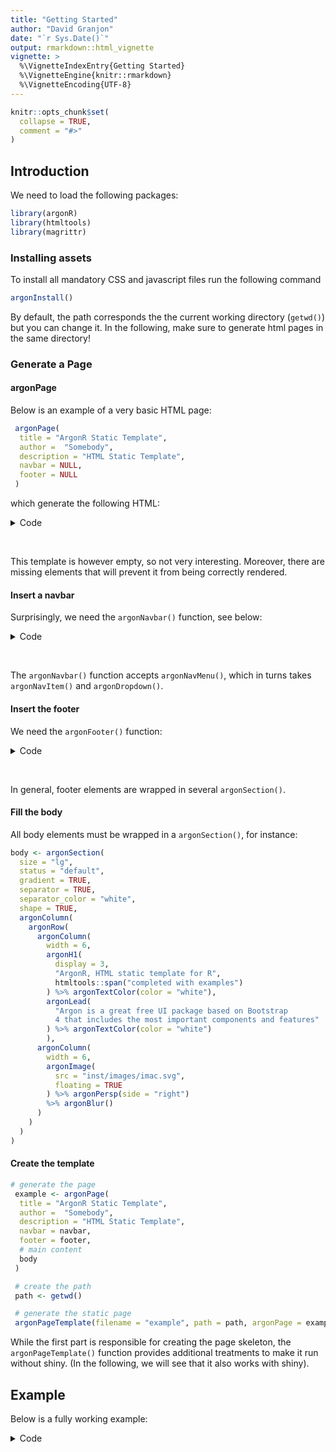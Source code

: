 ```yaml
---
title: "Getting Started"
author: "David Granjon"
date: "`r Sys.Date()`"
output: rmarkdown::html_vignette
vignette: >
  %\VignetteIndexEntry{Getting Started}
  %\VignetteEngine{knitr::rmarkdown}
  %\VignetteEncoding{UTF-8}
---
```


```r
knitr::opts_chunk$set(
  collapse = TRUE,
  comment = "#>"
)
```


## Introduction

We need to load the following packages:

```r
library(argonR)
library(htmltools)
library(magrittr)
```

### Installing assets

To install all mandatory CSS and javascript files run the following command

```r
argonInstall()
```

By default, the path corresponds the the current working directory (`getwd()`) but you 
can change it. In the following, make sure to generate html pages in the same directory!

### Generate a Page

#### argonPage

Below is an example of a very basic HTML page:

```r
 argonPage(
  title = "ArgonR Static Template",
  author =  "Somebody",
  description = "HTML Static Template",
  navbar = NULL,
  footer = NULL
 )
```

which generate the following HTML:

<details>
<summary>Code</summary>
```html
<html>
  <meta charset="utf-8"/>
  <meta name="viewport" content="width=device-width, initial-scale=1, shrink-to-fit=no"/>
  <meta name="description" content="HTML Static Template"/>
  <meta name="author" content="Somebody"/>
  <title>ArgonR Static Template</title>
  <link href="inst/assets/img/brand/favicon.png" rel="icon" type="image/png"/>
  <link href="https://fonts.googleapis.com/css?family=Open+Sans:300,400,600,700" rel="stylesheet"/>
  <link href="inst/assets/vendor/nucleo/css/nucleo.css" rel="stylesheet"/>
  <link href="inst/assets/vendor/font-awesome/css/font-awesome.min.css" rel="stylesheet"/>
  <link type="text/css" href="inst/assets/css/argon.min.css" rel="stylesheet"/>
  <body>
    <header class="header-global"></header>
    <main></main>
    <script src="inst/assets/vendor/jquery/jquery.min.js"></script>
    <script src="inst/assets/vendor/popper/popper.min.js"></script>
    <script src="inst/assets/vendor/bootstrap/bootstrap.min.js"></script>
    <script src="inst/assets/vendor/headroom/headroom.min.js"></script>
    <script src="inst/assets/vendor/onscreen/onscreen.min.js"></script>
    <script src="inst/assets/js/argon.min.js"></script>
  </body>
</html>
```
</details>
<br>

This template is however empty, so not very interesting. Moreover, there
are missing elements that will prevent it from being correctly rendered. 

#### Insert a navbar

Surprisingly, we need the `argonNavbar()` function, see below:

<details>
<summary>Code</summary>
```r
navbar <- argonNavbar(
  id = "main-navbar",
  src = "https://demos.creative-tim.com/argon-design-system/assets/img/brand/white.png",
  # left menu
  argonNavMenu(
    argonDropdown(
      name = "Components",
      size = "lg",
      argonDropdownItem(
        name = "Getting Started",
        description = "Blabla",
        src = "",
        icon = "spaceship",
        status = "primary"
      ),
      argonDropdownItem(
        name = "Foundation",
        description = "Blabla",
        src = "",
        icon = "palette",
        status = "warning"
      ),
      argonDropdownItem(
        name = "Components",
        description = "Blabla",
        src = "",
        icon = "ui-04",
        status = "success"
      )
    )
  ),
  # right menu
  argonNavMenu(
    side = "right",
    argonNavItem(
      name = "facebook",
      src = "https://www.facebook.com",
      icon = "facebook-square",
      tooltip = "Like us on Facebook"
    ),
    argonNavItem(
      name = "instagram",
      src = "https://www.instagram.com",
      icon = "instagram",
      tooltip = "Follow us on Instagram"
    ),
    argonNavItem(
      name = "twitter",
      src = "https://www.twitter.com",
      icon = "twitter-square",
      tooltip = "Follow us on Twitter"
    ),
    argonNavItem(
      name = "github",
      src = "https://www.github.com",
      icon = "github",
      tooltip = "Star us on Github"
    )
  )
 )
```
</details>
<br>

The `argonNavbar()` function accepts `argonNavMenu()`, which in turns takes
`argonNavItem()` and `argonDropdown()`.


#### Insert the footer

We need the `argonFooter()` function:

<details>
<summary>Code</summary>
```r
footer <- argonFooter(
  has_card = FALSE,
  argonContainer(
    size = "lg",
    argonRow(
      argonColumn(
        width = 6,
        argonIconWrapper(
          iconTag = argonIcon("atom"),
          size = "lg",
          status = "success",
          shadow = TRUE,
          hover_shadow = TRUE
        ),
        argonH1(
          display = 3,
          "Insert anything in the footer"
        ),
        argonLead(
          "The Arctic Ocean freezes every winter and much of 
          the sea-ice then thaws every summer, and that process 
          will continue whatever"
        )
        ),
      argonColumn(
        width = 6,
        argonCarousel(
          width = 12,
          id = "carousel2",
          argonCarouselItem(
            src = "http://www.72pxdesigns.com/wp-content/uploads/2017/06/preview-814162.png",
            active = TRUE
          ),
          argonCarouselItem(
            src = "http://www.72pxdesigns.com/wp-content/uploads/2017/06/preview-814162.png",
            active = FALSE
          )
        )
      )
    )
  )
 )
```
</details>
<br>

In general, footer elements are wrapped in several `argonSection()`. 

#### Fill the body

All body elements must be wrapped in a `argonSection()`, for instance:

```r
body <- argonSection(
  size = "lg",
  status = "default",
  gradient = TRUE,
  separator = TRUE,
  separator_color = "white",
  shape = TRUE,
  argonColumn(
    argonRow(
      argonColumn(
        width = 6,
        argonH1(
          display = 3, 
          "ArgonR, HTML static template for R", 
          htmltools::span("completed with examples")
        ) %>% argonTextColor(color = "white"),
        argonLead(
          "Argon is a great free UI package based on Bootstrap 
          4 that includes the most important components and features"
        ) %>% argonTextColor(color = "white")
        ),
      argonColumn(
        width = 6,
        argonImage(
          src = "inst/images/imac.svg",
          floating = TRUE
        ) %>% argonPersp(side = "right")
        %>% argonBlur()
      )
    )
  )
)
```

#### Create the template

```r
# generate the page
 example <- argonPage(
  title = "ArgonR Static Template",
  author =  "Somebody",
  description = "HTML Static Template",
  navbar = navbar,
  footer = footer,
  # main content
  body
 )

 # create the path
 path <- getwd()

 # generate the static page
 argonPageTemplate(filename = "example", path = path, argonPage = example)
```

While the first part is responsible for creating the page skeleton, 
the `argonPageTemplate()` function provides additional treatments 
to make it run without shiny. (In the following, we will see that it also
works with shiny).

## Example

Below is a fully working example:

<details>
<summary>Code</summary>
```r
# This examples show how to create a simple static html page using argonR
library(argonR)
library(htmltools)
library(magrittr)

tabText1 <- "Raw denim you probably haven't heard of them jean shorts Austin. 
            Nesciunt tofu stumptown aliqua, retro synth master cleanse. Mustache 
cliche tempor, williamsburg carles vegan helvetica. Reprehenderit 
butcher retro keffiyeh dreamcatcher synth. Raw denim you probably 
haven't heard of them jean shorts Austin. Nesciunt tofu stumptown 
aliqua, retro synth master cleanse"

tabText2 <- "Cosby sweater eu banh mi, qui irure terry richardson ex squid. 
Aliquip placeat salvia cillum iphone. Seitan aliquip quis cardigan 
american apparel, butcher voluptate nisi qui."

tabText3 <- "Raw denim you probably haven't heard of them jean shorts Austin. 
Nesciunt tofu stumptown aliqua, retro synth master cleanse. 
Mustache cliche tempor, williamsburg carles vegan helvetica. 
Reprehenderit butcher retro keffiyeh dreamcatcher synth"

example <- argonPage(
  title = "ArgonR Static Template",
  author =  "Divad Nojnarg",
  description = "HTML Static Template",
  navbar = argonNavbar(
    id = "main-navbar",
    src = "https://demos.creative-tim.com/argon-design-system/assets/img/brand/white.png",
    # left menu
    argonNavMenu(
      argonDropdown(
        name = "Components",
        size = "lg",
        argonDropdownItem(
          name = "Getting Started",
          description = "BlaBlaBlaBlaBlaBlaBlaBlaBlaBlaBlaBlaBlaBlaBlaBlaBlaBla",
          src = "test.html",
          icon = "spaceship",
          status = "primary"
        ),
        argonDropdownItem(
          name = "Foundation",
          description = "BlaBlaBlaBlaBlaBlaBlaBlaBlaBlaBlaBlaBlaBlaBlaBlaBlaBla",
          src = "",
          icon = "palette",
          status = "warning"
        ),
        argonDropdownItem(
          name = "Components",
          description = "BlaBlaBlaBlaBlaBlaBlaBlaBlaBlaBlaBlaBlaBlaBlaBlaBlaBla",
          src = "",
          icon = "ui-04",
          status = "success"
        )
      )
    ),
    # right menu
    argonNavMenu(
      side = "right",
      argonNavItem(
        name = "facebook",
        src = "https://www.facebook.com",
        icon = "facebook-square",
        tooltip = "Like us on Facebook"
      ),
      argonNavItem(
        name = "instagram",
        src = "https://www.instagram.com",
        icon = "instagram",
        tooltip = "Follow us on Instagram"
      ),
      argonNavItem(
        name = "twitter",
        src = "https://www.twitter.com",
        icon = "twitter-square",
        tooltip = "Follow us on Twitter"
      ),
      argonNavItem(
        name = "github",
        src = "https://www.github.com",
        icon = "github",
        tooltip = "Star us on Github"
      )
    )
  ),
  footer = argonFooter(
    has_card = FALSE,
    #status = "info",
    #gradient = TRUE,
    argonContainer(
      size = "lg",
      argonRow(
        argonColumn(
          width = 6,
          argonIconWrapper(
            iconTag = argonIcon("atom"),
            size = "lg",
            status = "success",
            shadow = TRUE,
            hover_shadow = TRUE
          ),
          argonH1(
            display = 3,
            "Insert anything in the footer"
          ),
          argonLead(
            "The Arctic Ocean freezes every winter and much of 
            the sea-ice then thaws every summer, and that process 
            will continue whatever"
          )
        ),
        argonColumn(
          width = 6,
          argonCarousel(
            width = 12,
            id = "carousel2",
            argonCarouselItem(
              src = "https://demos.creative-tim.com/argon-design-system/assets/img/theme/img-1-1200x1000.jpg",
              active = TRUE
            ),
            argonCarouselItem(
              src = "https://demos.creative-tim.com/argon-design-system/assets/img/theme/img-2-1200x1000.jpg",
              active = FALSE
            )
          ) %>% argonPersp(side = "right")
        )
      )
    )
  ) %>% argonMargin(orientation = "t", value = 20),
  # main content
  argonSection(
    size = "lg",
    status = "default",
    gradient = TRUE,
    separator = TRUE,
    separator_color = "white",
    shape = TRUE,
    argonColumn(
      argonRow(
        argonColumn(
          width = 6,
          argonH1(
            display = 3, 
            "ArgonR, HTML static template for R", 
            htmltools::span("completed with examples")
          ) %>% argonTextColor(color = "white"),
          argonLead(
            "Argon is a great free UI package based on Bootstrap 
            4 that includes the most important components and features"
          ) %>% argonTextColor(color = "white")
        ),
        argonColumn(
          width = 6,
          argonImage(
            src = "inst/images/imac.svg",
            floating = TRUE
          ) %>% argonPersp(side = "right")
          %>% argonBlur()
        )
      )
    ) %>% argonPadding(orientation = "x", value = 0)
  ),
  argonSection(
    size = "lg",
    status = NULL,
    gradient = FALSE,
    separator = FALSE,
    separator_color = NULL,
    shape = FALSE,
    argonRow(
      argonColumn(
        width = 4,
        argonCard(
          status = "primary",
          width = 12,
          title = "Card 1",
          hover_lift = TRUE,
          shadow = TRUE,
          icon = "check-bold",
          src = "#",
          "Argon is a great free UI package based on Bootstrap 4 
          that includes the most important components and features."
        ) %>% argonTooltip(position = "left", title = "I am a nice card")
      ),
      argonColumn(
        width = 4,
        argonCard(
          status = "success",
          width = 12,
          title = "Card 2",
          hover_lift = TRUE,
          shadow = TRUE,
          icon = "istanbul",
          src = "#",
          "Argon is a great free UI package based on Bootstrap 4 
          that includes the most important components and features"
        ) %>% argonTooltip(position = "top", title = "I am a nice card")
      ),
      argonColumn(
        width = 4,
        argonCard(
          status = "warning",
          width = 12,
          title = "Card 3",
          hover_lift = TRUE,
          shadow = TRUE,
          icon = "planet",
          src = "#",
          "Argon is a great free UI package based on Bootstrap 4 
          that includes the most important components and features"
        ) %>% argonTooltip(position = "bottom", title = "I am a nice card")
      )
    ),
    
    # badges
    argonH1(display = 3, "ArgonR elements") %>% argonPadding(orientation = "t", value = 5),
    argonLead("Badges") %>% argonMuted(),
    argonRow(
      argonColumn(
        width = 3,
        argonBadge(
          text = "My badge",
          src = "https://www.google.com",
          pill = TRUE,
          status = "danger"
        )
      ),
      argonColumn(
        width = 3,
        argonBadge(
          text = "My badge",
          src = "https://www.google.com",
          pill = TRUE,
          status = "primary"
        )
      ),
      argonColumn(
        width = 3,
        argonBadge(
          text = "My badge",
          pill = TRUE,
          status = "warning"
        )
      ),
      argonColumn(
        width = 3,
        argonBadge(
          text = "My badge",
          src = "https://www.google.com",
          pill = FALSE,
          status = "success"
        )
      )
    ),
    
    # progress
    argonLead("Progress") %>% argonMuted(),
    argonRow(
      argonColumn(
        width = 4,
        argonProgress(value = 10, status = "danger", text = "Custom Text")
      ),
      argonColumn(
        width = 4,
        argonProgress(value = 40, status = "info", text = NULL)
      ),
      argonColumn(
        width = 4,
        argonProgress(value = 90, status = "warning", text = argonIcon("atom"))
      )
    ),
    
    # alerts
    argonLead("Alerts") %>% argonMuted(),
    argonRow(
      argonColumn(
        width = 4,
        argonAlert(
          icon = "basket",
          status = "danger",
          "This is an alert",
          closable = TRUE
        )
      ),
      argonColumn(
        width = 4,
        argonAlert(
          icon = "ui-02",
          status = "success",
          "This is an alert",
          closable = TRUE
        )
      ),
      argonColumn(
        width = 4,
        argonAlert(
          icon = "ui-03",
          status = "info",
          "This is an alert",
          closable = TRUE
        )
      )
    ),
    
    # tabs
    argonLead("Tabs") %>% argonMuted(),
    argonRow(
      argonTabSet(
        id = "tab-1",
        card_wrapper = TRUE,
        horizontal = TRUE,
        circle = FALSE,
        size = "sm",
        width = 6,
        iconList = list("cloud-upload-96", "bell-55", "calendar-grid-58"),
        argonTab(
          tabName = "Tab 1",
          active = FALSE,
          tabText1
        ),
        argonTab(
          tabName = "Tab 2",
          active = TRUE,
          tabText2
        ),
        argonTab(
          tabName = "Tab 3",
          active = FALSE,
          tabText3
        )
      ),
      argonTabSet(
        id = "tab-2",
        card_wrapper = TRUE,
        horizontal = FALSE,
        circle = TRUE,
        size = "sm",
        argonTab(
          tabName = "Tab 4",
          active = FALSE,
          tabText1
        ),
        argonTab(
          tabName = "Tab 5",
          active = TRUE,
          tabText2
        ),
        argonTab(
          tabName = "Tab 6",
          active = FALSE,
          tabText3
        )
      )
    )
  ) %>% argonMargin(orientation = "t", value = -200)
  %>% argonPadding(orientation = "t", value = 0),
  argonSection(
    size = "lg",
    status = "warning",
    gradient = TRUE,
    separator = TRUE,
    separator_color = "white",
    shape = FALSE,
    argonContainer(
      size = "lg",
      argonRow(
        argonColumn(
          width = 6,
          argonH1(
            display = 3, 
            "Load modals", 
            htmltools::span("by clicking on buttons")
          ) %>% argonTextColor(color = "white"),
          argonButton(
            name = "Click me!",
            status = "danger",
            icon = "atom",
            size = "lg",
            toggle_modal = TRUE,
            modal_id = "modal1"
          )
        ),
        argonColumn(
          width = 6,
          argonModal(
            id = "modal1",
            title = "This is a modal",
            status = "danger",
            gradient = TRUE,
            "YOU SHOULD READ THIS!",
            br(),
            "A small river named Duden flows by their place and supplies it with the necessary regelialia."
          ),
          argonImage(
            floating = TRUE,
            src = "https://demos.creative-tim.com/argon-design-system/assets/img/ill/ill-2.svg",
            hover_lift = TRUE
          ) %>% argonTooltip(position = "right", title = "I am a nice floating image") 
          %>% argonBlur(text = "Hi There!", text_color = "white")
        )
      ) %>% argonPadding(orientation = "y", value = 5),
      argonPagination(
        size = "lg",
        align = "center",
        argonPaginationItem(
          name = 1,
          src = "test.html"
        ),
        argonPaginationItem(
          name = 2,
          src = "https://www.google.com"
        )
      )
    )
  ),
  argonSection(
    size = "lg",
    status = "white",
    argonRow(
      argonIconWrapper(
        iconTag = argonIcon("atom"),
        size = "lg",
        status = "danger",
        shadow = TRUE,
        hover_shadow = TRUE
      ),
      argonH1(display = 3, "ArgonR social") %>% argonPadding(orientation = "l", value = 5)
    ),
    argonRow(
      argonColumn(
        width = 3,
        argonUser(
          title = "Ryan Tompson",
          subtitle = "Web Developer",
          src = "https://demos.creative-tim.com/argon-design-system/assets/img/theme/team-1-800x800.jpg"
        ) %>% argonBlur(text = "Ryan Tompson", text_color = "default")
      ),
      argonColumn(
        width = 3,
        argonUser(
          title = "Romina Hadid",
          subtitle = "Marketing Strategist",
          src = "https://demos.creative-tim.com/argon-design-system/assets/img/theme/team-2-800x800.jpg"
        ) %>% argonBlur(text = "Romina Hadid", text_color = "default")
      ),
      argonColumn(
        width = 3,
        argonUser(
          title = "Alexander Smith",
          subtitle = "UI/UX Designer",
          src = "https://demos.creative-tim.com/argon-design-system/assets/img/theme/team-3-800x800.jpg"
        ) %>% argonBlur(text = "Alexander Smith", text_color = "default")
      ),
      argonColumn(
        width = 3,
        argonUser(
          title = "John Doe",
          subtitle = "Founder and CEO",
          src = "https://demos.creative-tim.com/argon-design-system/assets/img/theme/team-4-800x800.jpg"
        ) %>% argonBlur(text = "John Doe", text_color = "default")
      )
    )
    # br(), br(),
    # argonContainer(
    #   argonProfile(
    #     title = "John",
    #     subtitle = "Japan, Kagoshima",
    #     src = "https://image.flaticon.com/icons/svg/1006/1006540.svg",
    #     url = "https://www.google.com",
    #     url_1 = "https://www.google.com",
    #     url_2 = "https://www.google.com",
    #     stats = argonProfileStats(
    #       argonProfileStat(
    #         value = 22,
    #         description = "Friends"
    #       ),
    #       argonProfileStat(
    #         value = 10,
    #         description = "Photos"
    #       ),
    #       argonProfileStat(
    #         value = 89,
    #         description = "Comments"
    #       )
    #     ),
    #     "An artist of considerable range, Ryan — 
    #     the name taken by Melbourne-raised, 
    #     Brooklyn-based Nick Murphy — writes, 
    #     performs and records all of his own music, 
    #     giving it a warm, intimate feel with a solid 
    #     groove structure. An artist of considerable 
    #     range."
    #   )
    # )
  ),
  argonSection(
    size = "lg",
    status = "default",
    cascade = TRUE,
    
    argonH1(display = 3, "ArgonR Cascade Effect") %>% 
      argonPadding(orientation = "l", value = 5) %>%
      argonPadding(orientation = "b", value = 5) %>%
      argonTextColor(color = "white"),
    
    argonCascade(
      argonCascadeItem(name = "diamond", src = "https://www.google.com"),
      argonCascadeItem(name = "album-2", size = "sm"),
      argonCascadeItem(name = "app", size = "sm"),
      argonCascadeItem(name = "atom", size = "sm"),
      argonCascadeItem(name = "bag-17", src = "https://www.google.com"),
      argonCascadeItem(name = "bell-55"),
      argonCascadeItem(name = "credit-card"),
      argonCascadeItem(name = "briefcase-24", size = "sm", "https://www.google.com"),
      argonCascadeItem(name = "building", size = "sm"),
      argonCascadeItem(name = "button-play", size = "sm"),
      argonCascadeItem(name = "calendar-grid-58"),
      argonCascadeItem(name = "camera-compact"),
      argonCascadeItem(name = "chart-bar-32")
    )
  )
)

argonPageTemplate(filename = "example", path = getwd(), example)
```
</details>
<br>